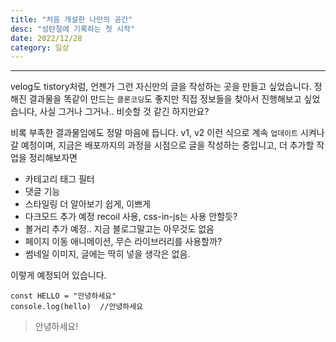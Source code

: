 ```yaml
---
title: "처음 개설한 나만의 공간"
desc: "성탄절에 기록하는 첫 시작"
date: 2022/12/28
category: 일상
---
```


---

velog도 tistory처럼, 언젠가 그런 자신만의 글을 작성하는 곳을 만들고 싶었습니다. 정해진
결과물을 똑같이 만드는 `클론코딩`도 좋지만 직접 정보들을 찾아서 진행해보고 싶었습니다,
사실 그거나 그거나.. 비슷할 것 같긴 하지만요?

비록 부족한 결과물임에도 정말 마음에 듭니다.
v1, v2 이런 식으로 계속 `업데이트` 시켜나갈 예정이며, 지금은 배포까지의 과정을
시점으로 글을 작성하는 중입니고, 더 추가할 작업을 정리해보자면

- 카테고리 태그 필터
- 댓글 기능
- 스타일링 더 알아보기 쉽게, 이쁘게
- 다크모드 추가 예정 recoil 사용, css-in-js는 사용 안할듯?
- 볼거리 추가 예정.. 지금 블로그말고는 아무것도 없음
- 페이지 이동 애니메이션, 무슨 라이브러리를 사용할까?
- 썸네일 이미지, 글에는 딱히 넣을 생각은 없음.

이렇게 예정되어 있습니다.

```
const HELLO = "안녕하세요"
console.log(hello)  //안녕하세요
```

> 안녕하세요!
